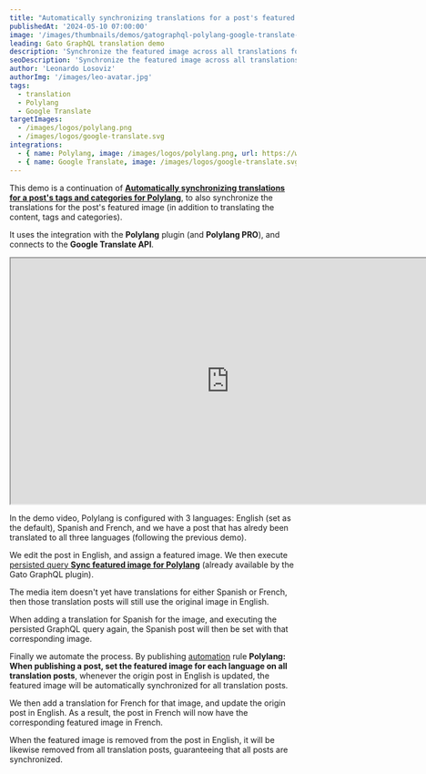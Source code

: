 ```yaml
---
title: "Automatically synchronizing translations for a post's featured image for Polylang"
publishedAt: '2024-05-10 07:00:00'
image: '/images/thumbnails/demos/gatographql-polylang-google-translate-wordpress.png'
leading: Gato GraphQL translation demo
description: 'Synchronize the featured image across all translations for a post, for all languages defined in the Polylang settings, using a Gato GraphQL automation.'
seoDescription: 'Synchronize the featured image across all translations for a post, for all languages defined in the Polylang settings, using a Gato GraphQL automation that connects to the Google Translate API.'
author: 'Leonardo Losoviz'
authorImg: '/images/leo-avatar.jpg'
tags:
  - translation
  - Polylang
  - Google Translate
targetImages:
  - /images/logos/polylang.png
  - /images/logos/google-translate.svg
integrations: 
  - { name: Polylang, image: /images/logos/polylang.png, url: https://wordpress.org/plugins/polylang/ }
  - { name: Google Translate, image: /images/logos/google-translate.svg, url: https://cloud.google.com/translate/ }
---
```


This demo is a continuation of **[Automatically synchronizing translations for a post's tags and categories for Polylang](/demos/automatically-sync-post-tags-and-categories-for-polylang)**, to also synchronize the translations for the post's featured image (in addition to translating the content, tags and categories).

It uses the integration with the **Polylang** plugin (and **Polylang PRO**), and connects to the **Google Translate API**.

<div className="aspect-video lg:-ml-32 lg:-mr-32">
  <iframe
    className="w-full h-full"
    src="https://www.youtube.com/embed/a3z0wC2sTAM"
    title="Automatically synchronizing translations for a post's featured image for Polylang"
    width="768"
    height="432"
    allow="accelerometer; autoplay; clipboard-write; encrypted-media; gyroscope; picture-in-picture; web-share"
    allowFullScreen
  >
  </iframe>
</div>

In the demo video, Polylang is configured with 3 languages: English (set as the default), Spanish and French, and we have a post that has alredy been translated to all three languages (following the previous demo).

We edit the post in English, and assign a featured image. We then execute [persisted query **Sync featured image for Polylang**](/library/sync-post-featuredimage-for-polylang) (already available by the Gato GraphQL plugin).

The media item doesn't yet have translations for either Spanish or French, then those translation posts will still use the original image in English.

When adding a translation for Spanish for the image, and executing the persisted GraphQL query again, the Spanish post will then be set with that corresponding image.

Finally we automate the process. By publishing [automation](/features/automation) rule **Polylang: When publishing a post, set the featured image for each language on all translation posts**, whenever the origin post in English is updated, the featured image will be automatically synchronized for all translation posts.

We then add a translation for French for that image, and update the origin post in English. As a result, the post in French will now have the corresponding featured image in French.

When the featured image is removed from the post in English, it will be likewise removed from all translation posts, guaranteeing that all posts are synchronized.
